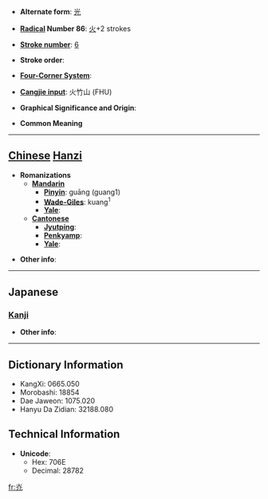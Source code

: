 * '''Alternate form''': [[光]]

* '''[[Wiktionary:Chinese radical index| Radical]] Number 86''': [[Wiktionary:Chinese radical index 火|火]]+2 strokes

* '''[[Wiktionary:Chinese total strokes index|Stroke number]]''': [[Wiktionary:Chinese total strokes index 6|6]]

* '''Stroke order''': 

* '''[[Wiktionary:Chinese four corner index|Four-Corner System]]''': 

* '''[[Wiktionary:Chinese Cangjie index|Cangjie input]]''': 火竹山 (FHU)

* '''Graphical Significance and Origin''': 

* '''Common Meaning'''

----

== [[Chinese]] [[Hanzi]] ==

* '''Romanizations'''
** '''[[Mandarin]]'''
*** '''[[Pinyin]]''': guāng (guang1)
*** '''[[Wade-Giles]]''': kuang<sup>1</sup>
*** '''[[Yale]]''': 
** '''[[Cantonese]]'''
*** '''[[Jyutping]]''':
*** '''[[Penkyamp]]''': 
*** '''[[Yale]]''': 

* '''Other info''': 

----

==Japanese==
===[[Kanji]]===
{{kanji|on readings=[[コウ]] (kō)|kun readings=[[ひかある]] (hikaaru), [[ひかり]] (hikari)}}

* '''Other info''':  

----

== Dictionary Information ==

* KangXi: 0665.050
* Morobashi: 18854
* Dae Jaweon: 1075.020
* Hanyu Da Zidian: 32188.080

== Technical Information ==

* '''Unicode''':
** Hex: 706E
** Decimal: 28782

[[fr:灮]]